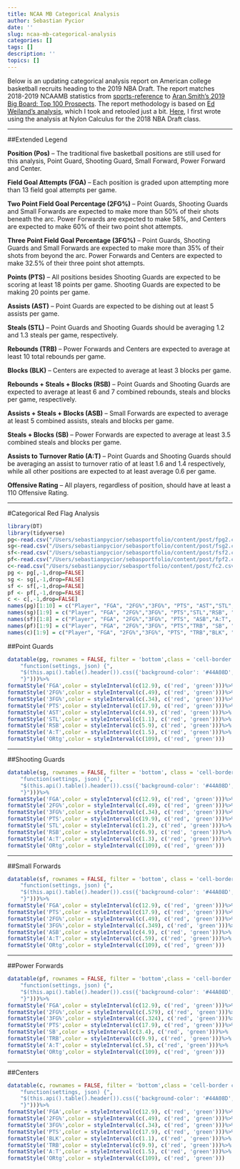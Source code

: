 ```yaml
---
title: NCAA MB Categorical Analysis
author: Sebastian Pycior
date: ''
slug: ncaa-mb-categorical-analysis
categories: []
tags: []
description: ''
topics: []
---
```

Below is an updating categorical analysis report on American college basketball recruits heading to the 2019 NBA Draft. The report matches 2018-2019 NCAAMB statistics from [sports-reference](https://www.sports-reference.com/cbb/) to [Aran Smith's 2019 Big Board: Top 100 Prospects](https://www.nbadraft.net/ranking/bigboard). The report methodology is based on [Ed Weiland's analysis](https://fivethirtyeight.com/features/what-to-look-for-in-an-nba-draft-prospect/), which I took and retooled just a bit. [Here](https://fansided.com/2018/06/14/nylon-calculus-nba-draft-categorical-analysis-wingspan-differential/), I first wrote using the analysis at Nylon Calculus for the 2018 NBA Draft class.

***

##Extended Legend

**Position (Pos)** -- The traditional five basketball positions are still used for this analysis, Point Guard, Shooting Guard, Small Forward, Power Forward and Center. 

**Field Goal Attempts (FGA)** -- Each position is graded upon attempting more than 13 field goal attempts per game.

**Two Point Field Goal Percentage (2FG%)** -- Point Guards, Shooting Guards and Small Forwards are expected to make more than 50% of their shots beneath the arc. Power Forwards are expected to make 58%, and Centers are expected to make 60% of their two point shot attempts. 

**Three Point Field Goal Percentage (3FG%)** -- Point Guards, Shooting Guards and Small Forwards are expected to make more than 35% of their shots from beyond the arc. Power Forwards and Centers are expected to make 32.5% of their three point shot attempts. 

**Points (PTS)** -- All positions besides Shooting Guards are expected to be scoring at least 18 points per game. Shooting Guards are expected to be making 20 points per game.

**Assists (AST)** -- Point Guards are expected to be dishing out at least 5 assists per game.

**Steals (STL)** -- Point Guards and Shooting Guards should be averaging 1.2 and 1.3 steals per game, respectively.

**Rebounds (TRB)** -- Power Forwards and Centers are expected to average at least 10 total rebounds per game.

**Blocks (BLK)** -- Centers are expected to average at least 3 blocks per game.

**Rebounds + Steals + Blocks (RSB)** -- Point Guards and Shooting Guards are expected to average at least 6 and 7 combined rebounds, steals and blocks per game, respectively.

**Assists + Steals + Blocks (ASB)** -- Small Forwards are expected to average at least 5 combined assists, steals and blocks per game.

**Steals + Blocks (SB)**  -- Power Forwards are expected to average at least 3.5 combined steals and blocks per game.

**Assists to Turnover Ratio (A:T)**  -- Point Guards and Shooting Guards should be averaging an assist to turnover ratio of at least 1.6 and 1.4 respectively, while all other positions are expected to at least average 0.6 per game.

**Offensive Rating** -- All players, regardless of position, should have at least a 110 Offensive Rating. 

***

#Categorical Red Flag Analysis

 
```r
library(DT)
library(tidyverse)
pg<-read.csv("/Users/sebastianpycior/sebasportfolio/content/post/fpg2.csv")
sg<-read.csv("/Users/sebastianpycior/sebasportfolio/content/post/fsg2.csv")
sf<-read.csv("/Users/sebastianpycior/sebasportfolio/content/post/fsf2.csv")
pf<-read.csv("/Users/sebastianpycior/sebasportfolio/content/post/fpf2.csv")
c<-read.csv("/Users/sebastianpycior/sebasportfolio/content/post/fc2.csv")
pg <- pg[,-1,drop=FALSE]
sg <- sg[,-1,drop=FALSE]
sf <- sf[,-1,drop=FALSE]
pf <- pf[,-1,drop=FALSE]
c <- c[,-1,drop=FALSE]
names(pg)[1:10] = c("Player", "FGA", "2FG%","3FG%", "PTS", "AST","STL","RSB", "A:T", "ORtg")
names(sg)[1:9] = c("Player", "FGA", "2FG%","3FG%", "PTS","STL","RSB", "A:T", "ORtg")
names(sf)[1:8] = c("Player", "FGA", "2FG%","3FG%", "PTS", "ASB","A:T", "ORtg")
names(pf)[1:9] = c("Player", "FGA", "2FG%","3FG%", "PTS","TRB", "SB", "A:T", "ORtg")
names(c)[1:9] = c("Player", "FGA", "2FG%","3FG%", "PTS", "TRB","BLK", "A:T", "ORtg")

```
##Point Guards
```r
datatable(pg, rownames = FALSE, filter = 'bottom',class = 'cell-border compact', options = list(pageLength = 5, autoWidth = TRUE , initComplete = JS(
    "function(settings, json) {",
    "$(this.api().table().header()).css({'background-color': '#44A08D', 'color':'#FAFFFF' });",
    "}")))%>%
formatStyle('FGA',color = styleInterval(c(12.9), c('red', 'green')))%>%
formatStyle('2FG%',color = styleInterval(c(.49), c('red', 'green')))%>%
formatStyle('3FG%',color = styleInterval(c(.34), c('red', 'green')))%>%
formatStyle('PTS',color = styleInterval(c(17.9), c('red', 'green')))%>%
formatStyle('AST',color = styleInterval(c(4.9), c('red', 'green')))%>%
formatStyle('STL',color = styleInterval(c(1.1), c('red', 'green')))%>%
formatStyle('RSB',color = styleInterval(c(5.9), c('red', 'green')))%>%
formatStyle('A:T',color = styleInterval(c(1.5), c('red', 'green')))%>%
formatStyle('ORtg',color = styleInterval(c(109), c('red', 'green')))

```

***

##Shooting Guards
```r
datatable(sg, rownames = FALSE, filter = 'bottom', class = 'cell-border compact', options = list(pageLength = 5, autoWidth = TRUE , initComplete = JS(
    "function(settings, json) {",
    "$(this.api().table().header()).css({'background-color': '#44A08D', 'color':'#FAFFFF' });",
    "}")))%>%
formatStyle('FGA',color = styleInterval(c(12.9), c('red', 'green')))%>%
formatStyle('2FG%',color = styleInterval(c(.49), c('red', 'green')))%>%
formatStyle('3FG%',color = styleInterval(c(.34), c('red', 'green')))%>%
formatStyle('PTS',color = styleInterval(c(19.9), c('red', 'green')))%>%
formatStyle('STL',color = styleInterval(c(1.2), c('red', 'green')))%>%
formatStyle('RSB',color = styleInterval(c(6.9), c('red', 'green')))%>%
formatStyle('A:T',color = styleInterval(c(1.3), c('red', 'green')))%>%
formatStyle('ORtg',color = styleInterval(c(109), c('red', 'green')))

```

***

##Small Forwards
```r
datatable(sf, rownames = FALSE, filter = 'bottom', class = 'cell-border compact', options = list(pageLength = 5, autoWidth = TRUE , initComplete = JS(
    "function(settings, json) {",
    "$(this.api().table().header()).css({'background-color': '#44A08D', 'color':'#FAFFFF' });",
    "}")))%>%
formatStyle('FGA',color = styleInterval(c(12.9), c('red', 'green')))%>%
formatStyle('PTS',color = styleInterval(c(17.9), c('red', 'green')))%>%
formatStyle('2FG%',color = styleInterval(c(.49), c('red', 'green')))%>%
formatStyle('3FG%',color = styleInterval(c(.349), c('red', 'green')))%>%
formatStyle('ASB',color = styleInterval(c(4.9), c('red', 'green')))%>%
formatStyle('A:T',color = styleInterval(c(.59), c('red', 'green')))%>%
formatStyle('ORtg',color = styleInterval(c(109), c('red', 'green')))

```

***

##Power Forwards
```r
datatable(pf, rownames = FALSE, filter = 'bottom',class = 'cell-border compact', options = list(pageLength = 5, autoWidth = TRUE , initComplete = JS(
    "function(settings, json) {",
    "$(this.api().table().header()).css({'background-color': '#44A08D', 'color':'#FAFFFF' });",
    "}")))%>%
formatStyle('FGA',color = styleInterval(c(12.9), c('red', 'green')))%>%
formatStyle('2FG%',color = styleInterval(c(.579), c('red', 'green')))%>%
formatStyle('3FG%',color = styleInterval(c(.324), c('red', 'green')))%>%
formatStyle('PTS',color = styleInterval(c(17.9), c('red', 'green')))%>%
formatStyle('SB',color = styleInterval(c(3.4), c('red', 'green')))%>%
formatStyle('TRB',color = styleInterval(c(9.9), c('red', 'green')))%>%
formatStyle('A:T',color = styleInterval(c(.5), c('red', 'green')))%>%
formatStyle('ORtg',color = styleInterval(c(109), c('red', 'green')))

```

***

##Centers
```r
datatable(c, rownames = FALSE, filter = 'bottom',class = 'cell-border compact', options = list(pageLength = 5, autoWidth = TRUE , initComplete = JS(
    "function(settings, json) {",
    "$(this.api().table().header()).css({'background-color': '#44A08D', 'color':'#FAFFFF' });",
    "}")))%>%
formatStyle('FGA',color = styleInterval(c(12.9), c('red', 'green')))%>%
formatStyle('2FG%',color = styleInterval(c(.49), c('red', 'green')))%>%
formatStyle('3FG%',color = styleInterval(c(.34), c('red', 'green')))%>%
formatStyle('PTS',color = styleInterval(c(17.9), c('red', 'green')))%>%
formatStyle('BLK',color = styleInterval(c(1.1), c('red', 'green')))%>%
formatStyle('TRB',color = styleInterval(c(9.9), c('red', 'green')))%>%
formatStyle('A:T',color = styleInterval(c(1.5), c('red', 'green')))%>%
formatStyle('ORtg',color = styleInterval(c(109), c('red', 'green')))

```

